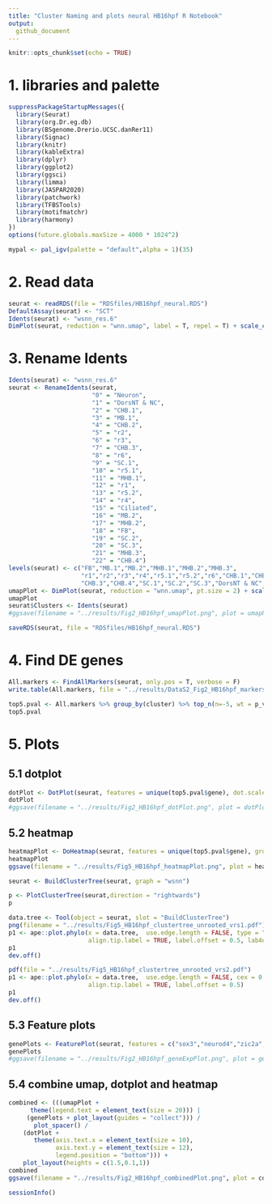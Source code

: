 ```yaml
---
title: "Cluster Naming and plots neural HB16hpf R Notebook"
output: 
  github_document
---
```


```r
knitr::opts_chunk$set(echo = TRUE)
```

# 1. libraries and palette
```r
suppressPackageStartupMessages({
  library(Seurat)
  library(org.Dr.eg.db)
  library(BSgenome.Drerio.UCSC.danRer11)
  library(Signac)
  library(knitr)
  library(kableExtra)
  library(dplyr)
  library(ggplot2)
  library(ggsci)
  library(limma)
  library(JASPAR2020)
  library(patchwork)
  library(TFBSTools)
  library(motifmatchr)
  library(harmony)
})
options(future.globals.maxSize = 4000 * 1024^2)
```

```r
mypal <- pal_igv(palette = "default",alpha = 1)(35)
```


# 2. Read data
```r
seurat <- readRDS(file = "RDSfiles/HB16hpf_neural.RDS")
DefaultAssay(seurat) <- "SCT"
Idents(seurat) <- "wsnn_res.6"
DimPlot(seurat, reduction = "wnn.umap", label = T, repel = T) + scale_color_igv()
```

# 3. Rename Idents
```r
Idents(seurat) <- "wsnn_res.6"
seurat <- RenameIdents(seurat,
                       "0" = "Neuron",
                       "1" = "DorsNT & NC",
                       "2" = "CHB.1",
                       "3" = "MB.1",
                       "4" = "CHB.2",
                       "5" = "r2",
                       "6" = "r3",
                       "7" = "CHB.3",
                       "8" = "r6",
                       "9" = "SC.1",
                       "10" = "r5.1",
                       "11" = "MHB.1",
                       "12" = "r1",
                       "13" = "r5.2",
                       "14" = "r4",
                       "15" = "Ciliated",
                       "16" = "MB.2",
                       "17" = "MHB.2",
                       "18" = "FB",
                       "19" = "SC.2",
                       "20" = "SC.3",
                       "21" = "MHB.3",
                       "22" = "CHB.4")
levels(seurat) <- c("FB","MB.1","MB.2","MHB.1","MHB.2","MHB.3",
                    "r1","r2","r3","r4","r5.1","r5.2","r6","CHB.1","CHB.2",
                    "CHB.3","CHB.4","SC.1","SC.2","SC.3","DorsNT & NC","Neuron","Ciliated")
umapPlot <- DimPlot(seurat, reduction = "wnn.umap", pt.size = 2) + scale_color_igv() + guides(color = guide_legend(override.aes = list(size=4), ncol=1) )
umapPlot
seurat$Clusters <- Idents(seurat)
#ggsave(filename = "../results/Fig2_HB16hpf_umapPlot.png", plot = umapPlot)
```

```r
saveRDS(seurat, file = "RDSfiles/HB16hpf_neural.RDS")
```

# 4. Find DE genes
```r
All.markers <- FindAllMarkers(seurat, only.pos = T, verbose = F)
write.table(All.markers, file = "../results/DataS2_Fig2_HB16hpf_markers.txt", sep = "\t", quote = F, col.names = NA)
```

```r
top5.pval <- All.markers %>% group_by(cluster) %>% top_n(n=-5, wt = p_val) %>% top_n(n=5, wt = avg_log2FC)
top5.pval
```

# 5. Plots
## 5.1 dotplot
```r
dotPlot <- DotPlot(seurat, features = unique(top5.pval$gene), dot.scale = 4) + RotatedAxis()
dotPlot
#ggsave(filename = "../results/Fig2_HB16hpf_dotPlot.png", plot = dotPlot)
```

## 5.2 heatmap
```r
heatmapPlot <- DoHeatmap(seurat, features = unique(top5.pval$gene), group.colors = mypal, size = 5, angle = 90) + guides(color = FALSE)
heatmapPlot
ggsave(filename = "../results/Fig5_HB16hpf_heatmapPlot.png", plot = heatmapPlot) ## heatmap included in Fig5 not Fig2
```

```r
seurat <- BuildClusterTree(seurat, graph = "wsnn")
```

```r
p <- PlotClusterTree(seurat,direction = "rightwards")
p
```

```r
data.tree <- Tool(object = seurat, slot = "BuildClusterTree")
png(filename = "../results/Fig5_HB16hpf_clustertree_unrooted_vrs1.pdf")
p1 <- ape::plot.phylo(x = data.tree,  use.edge.length = FALSE, type = "u", 
                      align.tip.label = TRUE, label.offset = 0.5, lab4ut = "axial")
p1
dev.off()
```

```r
pdf(file = "../results/Fig5_HB16hpf_clustertree_unrooted_vrs2.pdf")
p1 <- ape::plot.phylo(x = data.tree,  use.edge.length = FALSE, cex = 0.8, type = "u", 
                      align.tip.label = TRUE, label.offset = 0.5)
p1
dev.off()
```

## 5.3 Feature plots
```r
genePlots <- FeaturePlot(seurat, features = c("sox3","neurod4","zic2a","ntn1a"), reduction = "wnn.umap", max.cutoff = 2)
genePlots
#ggsave(filename = "../results/Fig2_HB16hpf_geneExpPlot.png", plot = genePlots)
```


## 5.4 combine umap, dotplot and heatmap
```r
combined <- (((umapPlot + 
      theme(legend.text = element_text(size = 20))) |
     (genePlots + plot_layout(guides = "collect"))) / 
       plot_spacer() /
    (dotPlot + 
       theme(axis.text.x = element_text(size = 10),
             axis.text.y = element_text(size = 12),
             legend.position = "bottom"))) +
    plot_layout(heights = c(1.5,0.1,1))
combined
ggsave(filename = "../results/Fig2_HB16hpf_combinedPlot.png", plot = combined)
```


```r
sessionInfo()
```